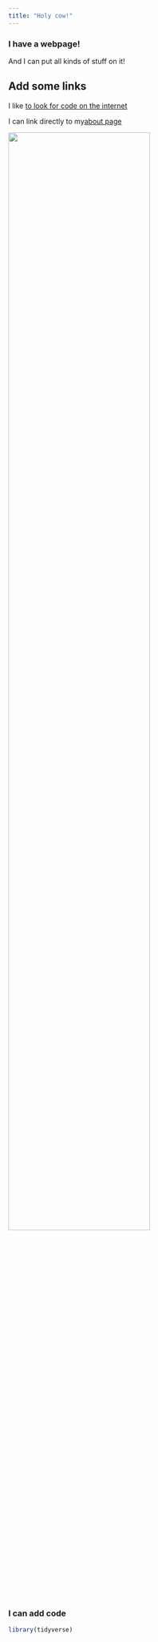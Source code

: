 ```yaml
---
title: "Holy cow!"
---
```


### I have a webpage!

And I can put all kinds of stuff on it!

## Add some links

I like [to look for code on the internet](https://www.geogle.com)

I can link directly to my[about page](about.html)

<img src="./images/test.png" style="width:75%">

### I can add code

```r
library(tidyverse)
```

